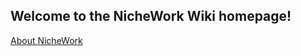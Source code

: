==<strong>Welcome to the NicheWork Wiki homepage!</strong>==

[https://web.nichework.com/wiki/NicheWork:About About NicheWork]
